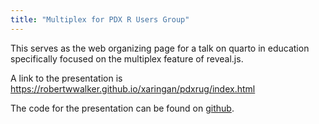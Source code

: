 ```yaml
---
title: "Multiplex for PDX R Users Group"
---
```


This serves as the web organizing page for a talk on quarto in education specifically focused on the multiplex feature of reveal.js.

A link to the presentation is [https://robertwwalker.github.io/xaringan/pdxrug/index.html](https://robertwwalker.github.io/xaringan/pdxrug/index.html)

The code for the presentation can be found on [github](https://github.com/robertwwalker/xaringan/blob/main/pdxrug/index.qmd). 

